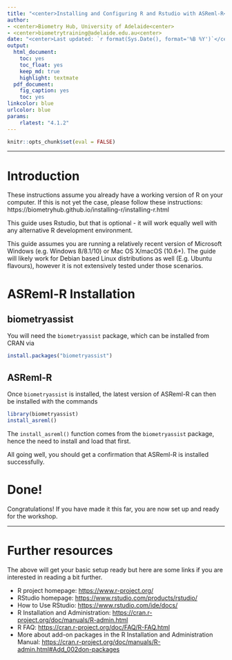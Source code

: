 ```yaml
---
title: "<center>Installing and Configuring R and Rstudio with ASReml-R</center>"
author: 
- <center>Biometry Hub, University of Adelaide<center>
- <center>biometrytraining@adelaide.edu.au<center>
date: "<center>Last updated: `r format(Sys.Date(), format='%B %Y')`</center>"
output:
  html_document:
    toc: yes
    toc_float: yes
    keep_md: true
    highlight: textmate
  pdf_document:
    fig_caption: yes
    toc: yes
linkcolor: blue
urlcolor: blue
params:
    rlatest: "4.1.2"
---
```


```r
knitr::opts_chunk$set(eval = FALSE)
```


---

# Introduction  

These instructions assume you already have a working version of R on your computer. If this is not yet the case, please follow these instructions: https://biometryhub.github.io/installing-r/installing-r.html

This guide uses Rstudio, but that is optional - it will work equally well with any alternative R development environment.

This guide assumes you are running a relatively recent version of Microsoft Windows (e.g. Windows 8/8.1/10) or Mac OS X/macOS (10.6+). The guide will likely work for Debian based Linux distributions as well (E.g. Ubuntu flavours), however it is not extensively tested under those scenarios.

# ASReml-R Installation

## biometryassist

You will need the `biometryassist` package, which can be installed from CRAN via

```r
install.packages("biometryassist")
```



## ASReml-R

Once `biometryassist` is installed, the latest version of ASReml-R can then be installed with the commands

```r
library(biometryassist)
install_asreml()
```

The `install_asreml()` function comes from the `biometryassist` package, hence the need to install and load that first.

All going well, you should get a confirmation that ASReml-R is installed successfully. 

# Done!  
Congratulations! If you have made it this far, you are now set up and ready for the workshop.  


---


# Further resources {#Further}
The above will get your basic setup ready but here are some links if you are interested in reading a bit further.

- R project homepage: <https://www.r-project.org/>
- RStudio homepage: <https://www.rstudio.com/products/rstudio/>
- How to Use RStudio: <https://www.rstudio.com/ide/docs/>
- R Installation and Administration: <https://cran.r-project.org/doc/manuals/R-admin.html>
- R FAQ: <https://cran.r-project.org/doc/FAQ/R-FAQ.html>
- More about add-on packages in the R Installation and Administration Manual:  <https://cran.r-project.org/doc/manuals/R-admin.html#Add_002don-packages>

